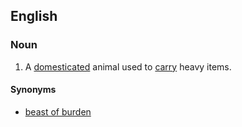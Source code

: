 ==English==
===Noun===
{{en-noun|sg=[[pack]] [[animal]]}}
# A [[domesticated]] animal used to [[carry]] heavy items.

====Synonyms====
*[[beast of burden]]
